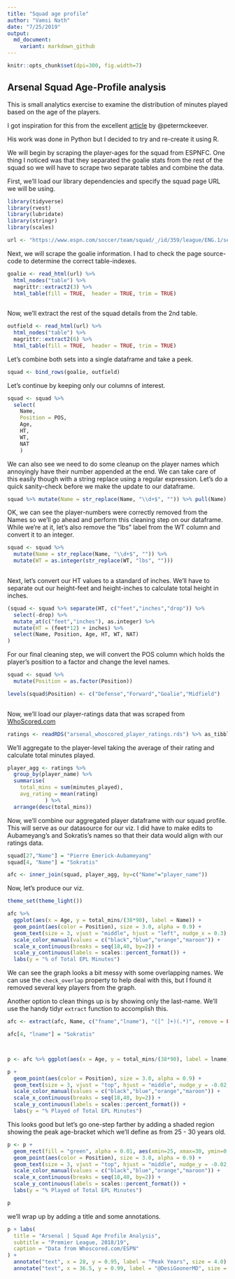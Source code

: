 ```yaml
---
title: "Squad age profile"
author: "Vamsi Nath"
date: "7/25/2019"
output: 
  md_document:
    variant: markdown_github
---
```


```r
knitr::opts_chunk$set(dpi=300, fig.width=7)
```

## Arsenal Squad Age-Profile analysis

This is small analytics exercise to examine the distribution of minutes played based on the age of the players.

I got inspiration for this from the excellent [article](http://petermckeever.com/2019/04/creating-squad-age-profiles/) by @petermckeever.

His work was done in Python but I decided to try and re-create it using R.

We will begin by scraping the player-ages for the squad from ESPNFC. One thing I noticed was that they separated the goalie stats from the rest of the squad so we will have to scrape two separate tables and combine the data.

First, we'll load our library dependencies and specify the squad page URL we will be using.

```r
library(tidyverse)
library(rvest)
library(lubridate)
library(stringr)
library(scales)

url <- "https://www.espn.com/soccer/team/squad/_/id/359/league/ENG.1/season/2018"

```

Next, we will scrape the goalie information. I had to check the page source-code to determine the correct table-indexes.

```r
goalie <- read_html(url) %>% 
  html_nodes("table") %>% 
  magrittr::extract2(3) %>% 
  html_table(fill = TRUE,  header = TRUE, trim = TRUE)
  
```

Now, we'll extract the rest of the squad details from the 2nd table.

```r
outfield <- read_html(url) %>% 
  html_nodes("table") %>% 
  magrittr::extract2(6) %>% 
  html_table(fill = TRUE,  header = TRUE, trim = TRUE)

```

Let's combine both sets into a single dataframe and take a peek.

```r
squad <- bind_rows(goalie, outfield)

```

Let's continue by keeping only our columns of interest.

```r
squad <- squad %>% 
  select(
    Name, 
    Position = POS, 
    Age, 
    HT, 
    WT, 
    NAT
    )

```

We can also see we need to do some cleanup on the player names which annoyingly have their number appended at the end. We can take care of this easily though with a string replace using a regular expression. Let's do a quick sanity-check before we make the update to our dataframe.

```r
squad %>% mutate(Name = str_replace(Name, "\\d+$", "")) %>% pull(Name)

```

OK, we can see the player-numbers were correctly removed from the Names so we'll go ahead and perform this cleaning step on our dataframe. While we're at it, let's also remove the "lbs" label from the WT column and convert it to an integer.

```r
squad <- squad %>% 
  mutate(Name = str_replace(Name, "\\d+$", "")) %>% 
  mutate(WT = as.integer(str_replace(WT, "lbs", ""))) 
  
```

Next, let's convert our HT values to a standard of inches. We'll have to separate out our height-feet and height-inches to calculate total height in inches.

```r
(squad <- squad %>% separate(HT, c("feet","inches","drop")) %>% 
  select(-drop) %>% 
  mutate_at(c("feet","inches"), as.integer) %>% 
  mutate(HT = (feet*12) + inches) %>% 
  select(Name, Position, Age, HT, WT, NAT) 
)

```

For our final cleaning step, we will convert the POS column which holds the player's position to a factor and change the level names.

```r
squad <- squad %>% 
  mutate(Position = as.factor(Position))

levels(squad$Position) <- c("Defense","Forward","Goalie","Midfield")
  
```

Now, we'll load our player-ratings data that was scraped from [WhoScored.com](http://whoscored.com)

```r
ratings <- readRDS("arsenal_whoscored_player_ratings.rds") %>% as_tibble
```

We'll aggregate to the player-level taking the average of their rating and calculate total minutes played.

```r
player_agg <- ratings %>% 
  group_by(player_name) %>% 
  summarise(
    total_mins = sum(minutes_played),
    avg_rating = mean(rating)
            ) %>% 
  arrange(desc(total_mins))
```

Now, we'll combine our aggregated player dataframe with our squad profile. This will serve as our datasource for our viz. I did have to make edits to Aubameyang's and Sokratis's names so that their data would align with our ratings data.

```r
squad[27,"Name"] = "Pierre Emerick-Aubameyang"
squad[4, "Name"] = "Sokratis"

afc <- inner_join(squad, player_agg, by=c("Name"="player_name"))
```

Now, let's produce our viz.

```r
theme_set(theme_light())

afc %>% 
  ggplot(aes(x = Age, y = total_mins/(38*90), label = Name)) +
  geom_point(aes(color = Position), size = 3.0, alpha = 0.9) +
  geom_text(size = 3, vjust = "middle", hjust = "left", nudge_x = 0.3) +
  scale_color_manual(values = c("black","blue","orange","maroon")) +
  scale_x_continuous(breaks = seq(18,40, by=2)) +
  scale_y_continuous(labels = scales::percent_format()) +
  labs(y = "% of Total EPL Minutes")

```

We can see the graph looks a bit messy with some overlapping names. We can use the `check_overlap` property to help deal with this, but I found it removed several key players from the graph. 

Another option to clean things up is by showing only the last-name. We'll use the handy tidyr `extract` function to accomplish this.

```r
afc <- extract(afc, Name, c("fname","lname"), "([^ ]+)(.*)", remove = FALSE)

afc[4, "lname"] = "Sokratis"



p <- afc %>% ggplot(aes(x = Age, y = total_mins/(38*90), label = lname))

p + 
  geom_point(aes(color = Position), size = 3.0, alpha = 0.9) +
  geom_text(size = 3, vjust = "top", hjust = "middle", nudge_y = -0.02, nudge_x = 0.5) +
  scale_color_manual(values = c("black","blue","orange","maroon")) +
  scale_x_continuous(breaks = seq(18,40, by=2)) +
  scale_y_continuous(labels = scales::percent_format()) +
  labs(y = "% Played of Total EPL Minutes")

```


This looks good but let's go one-step farther by adding a shaded region showing the peak age-bracket which we'll define as from 25 - 30 years old.

```r
p <- p +
  geom_rect(fill = "green", alpha = 0.01, aes(xmin=25, xmax=30, ymin=0, ymax=1)) +
  geom_point(aes(color = Position), size = 3.0, alpha = 0.9) +
  geom_text(size = 3, vjust = "top", hjust = "middle", nudge_y = -0.02, nudge_x = 0.5) +
  scale_color_manual(values = c("black","blue","orange","maroon")) +
  scale_x_continuous(breaks = seq(18,40, by=2)) +
  scale_y_continuous(labels = scales::percent_format()) +
  labs(y = "% Played of Total EPL Minutes")

p
```

we'll wrap up by adding a title and some annotations.

```r
p + labs(
  title = "Arsenal | Squad Age Profile Analysis",
  subtitle = "Premier League, 2018/19",
  caption = "Data from Whoscored.com/ESPN"
) +
  annotate("text", x = 28, y = 0.95, label = "Peak Years", size = 4.0) +
  annotate("text", x = 36.5, y = 0.99, label = "@DesiGoonerMD", size = 2.5)
```